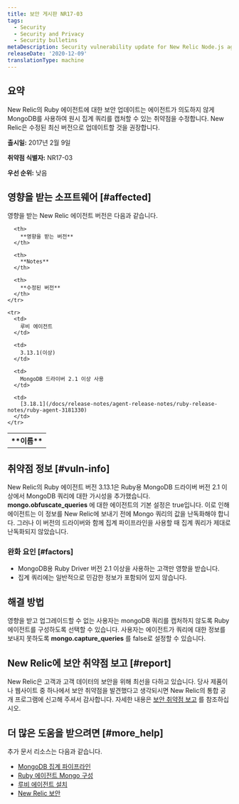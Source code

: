```yaml
---
title: 보안 게시판 NR17-03
tags:
  - Security
  - Security and Privacy
  - Security bulletins
metaDescription: Security vulnerability update for New Relic Node.js agent.
releaseDate: '2020-12-09'
translationType: machine
---
```


## 요약

New Relic의 Ruby 에이전트에 대한 보안 업데이트는 에이전트가 의도하지 않게 MongoDB를 사용하여 원시 집계 쿼리를 캡처할 수 있는 취약점을 수정합니다. New Relic은 수정된 최신 버전으로 업데이트할 것을 권장합니다.

**출시일:** 2017년 2월 9일

**취약점 식별자:** NR17-03

**우선 순위:** 낮음

## 영향을 받는 소프트웨어 [#affected]

영향을 받는 New Relic 에이전트 버전은 다음과 같습니다.

<table>
  <tbody>
    <tr>
      <th>
        **이름**
      </th>

      <th>
        **영향을 받는 버전**
      </th>

      <th>
        **Notes**
      </th>

      <th>
        **수정된 버전**
      </th>
    </tr>

    <tr>
      <td>
        루비 에이전트
      </td>

      <td>
        3.13.1(이상)
      </td>

      <td>
        MongoDB 드라이버 2.1 이상 사용
      </td>

      <td>
        [3.18.1](/docs/release-notes/agent-release-notes/ruby-release-notes/ruby-agent-3181330)
      </td>
    </tr>
  </tbody>
</table>

## 취약점 정보 [#vuln-info]

New Relic의 Ruby 에이전트 버전 3.13.1은 Ruby용 MongoDB 드라이버 버전 2.1 이상에서 MongoDB 쿼리에 대한 가시성을 추가했습니다. **mongo.obfuscate_queries** 에 대한 에이전트의 기본 설정은 true입니다. 이로 인해 에이전트는 이 정보를 New Relic에 보내기 전에 Mongo 쿼리의 값을 난독화해야 합니다. 그러나 이 버전의 드라이버와 함께 집계 파이프라인을 사용할 때 집계 쿼리가 제대로 난독화되지 않았습니다.

### 완화 요인 [#factors]

* MongoDB용 Ruby Driver 버전 2.1 이상을 사용하는 고객만 영향을 받습니다.
* 집계 쿼리에는 일반적으로 민감한 정보가 포함되어 있지 않습니다.

## 해결 방법

영향을 받고 업그레이드할 수 없는 사용자는 mongoDB 쿼리를 캡처하지 않도록 Ruby 에이전트를 구성하도록 선택할 수 있습니다. 사용자는 에이전트가 쿼리에 대한 정보를 보내지 못하도록 **mongo.capture_queries** 를 false로 설정할 수 있습니다.

## New Relic에 보안 취약점 보고 [#report]

New Relic은 고객과 고객 데이터의 보안을 위해 최선을 다하고 있습니다. 당사 제품이나 웹사이트 중 하나에서 보안 취약점을 발견했다고 생각되시면 New Relic의 통합 공개 프로그램에 신고해 주셔서 감사합니다. 자세한 내용은 [보안 취약점 보고](/docs/security/new-relic-security/data-privacy/reporting-security-vulnerabilities) 를 참조하십시오.

## 더 많은 도움을 받으려면 [#more_help]

추가 문서 리소스는 다음과 같습니다.

* [MongoDB 집계 파이프라인](https://docs.mongodb.com/manual/core/aggregation-pipeline/)
* [Ruby 에이전트 Mongo 구성](/docs/agents/ruby-agent/configuration/ruby-agent-configuration#mongo)
* [루비 에이전트 설치](/docs/agents/ruby-agent/installation/ruby-agent-installation)
* [New Relic 보안](https://newrelic.com/security)